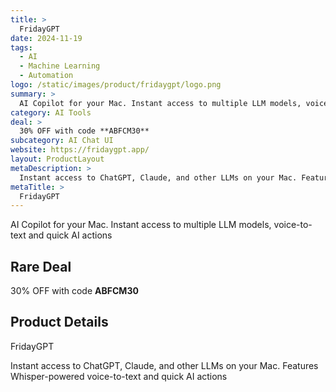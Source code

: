 ```yaml
---
title: >
  FridayGPT
date: 2024-11-19
tags:
  - AI
  - Machine Learning
  - Automation
logo: /static/images/product/fridaygpt/logo.png
summary: >
  AI Copilot for your Mac. Instant access to multiple LLM models, voice-to-text and quick AI actions
category: AI Tools
deal: >
  30% OFF with code **ABFCM30**
subcategory: AI Chat UI
website: https://fridaygpt.app/
layout: ProductLayout
metaDescription: >
  Instant access to ChatGPT, Claude, and other LLMs on your Mac. Features Whisper-powered voice-to-text and quick AI actions
metaTitle: >
  FridayGPT
---
```

AI Copilot for your Mac. Instant access to multiple LLM models, voice-to-text and quick AI actions

## Rare Deal

30% OFF with code **ABFCM30**
## Product Details
FridayGPT

Instant access to ChatGPT, Claude, and other LLMs on your Mac. Features Whisper-powered voice-to-text and quick AI actions
